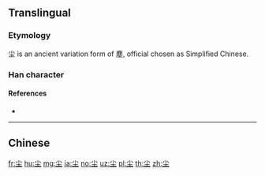 {{character info/new}}
{{also|塵}}
==Translingual==

===Etymology===
尘 is an ancient variation form of 塵, official chosen as Simplified Chinese.

{{Han simp|塵|f=鹿|t=小}}

===Han character===
{{Han char|rn=42|rad=小|as=03|sn=6|four=|canj=FG,XFG|ids=⿰小土}}

====References====
* {{Han ref|kx=0297.060|dkj=07484|dj=0591.080|hdz=10419.050|uh=5C18|ud=23576}}

----

==Chinese==
{{zh-see|塵}}

[[fr:尘]]
[[hu:尘]]
[[mg:尘]]
[[ja:尘]]
[[no:尘]]
[[uz:尘]]
[[pl:尘]]
[[th:尘]]
[[zh:尘]]